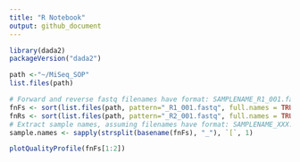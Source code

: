 ```yaml
---
title: "R Notebook"
output: github_document
---
```

```r
library(dada2)
packageVersion("dada2")
```

```r
path <-"~/MiSeq_SOP"
list.files(path)
```
```r
# Forward and reverse fastq filenames have format: SAMPLENAME_R1_001.fastq and SAMPLENAME_R2_001.fastq
fnFs <- sort(list.files(path, pattern="_R1_001.fastq", full.names = TRUE))
fnRs <- sort(list.files(path, pattern="_R2_001.fastq", full.names = TRUE))
# Extract sample names, assuming filenames have format: SAMPLENAME_XXX.fastq
sample.names <- sapply(strsplit(basename(fnFs), "_"), `[`, 1)
```
```r
plotQualityProfile(fnFs[1:2])
```

